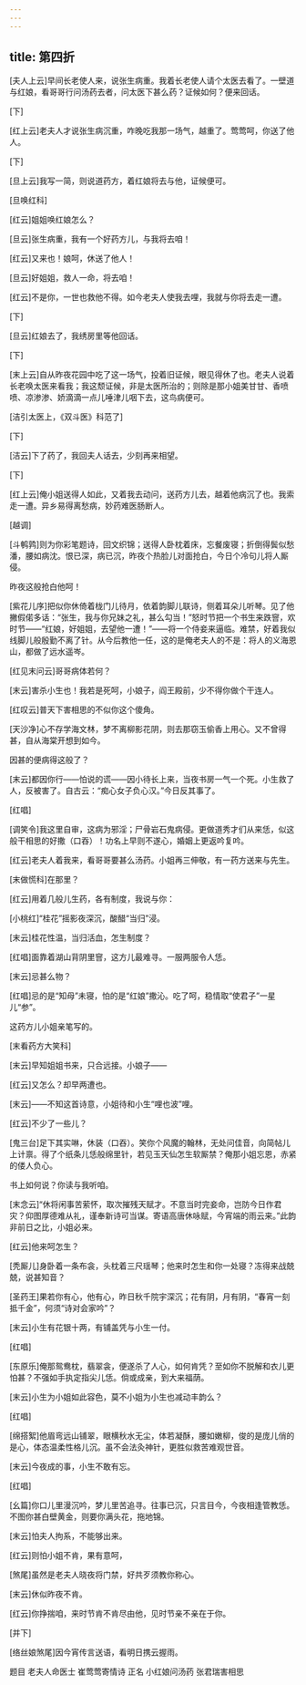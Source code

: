 ```yaml
---
---
---
```

title: 第四折
---

[夫人上云]早间长老使人来，说张生病重。我着长老使人请个太医去看了。一壁道与红娘，看哥哥行问汤药去者，问太医下甚么药？证候如何？便来回话。

[下]

[红上云]老夫人才说张生病沉重，咋晚吃我那一场气，越重了。莺莺呵，你送了他人。

[下]

[旦上云]我写一简，则说道药方，着红娘将去与他，证候便可。

[旦唤红科]

[红云]姐姐唤红娘怎么？

[旦云]张生病重，我有一个好药方儿，与我将去咱！

[红云]又来也！娘呵，休送了他人！

[旦云]好姐姐，救人一命，将去咱！

[红云]不是你，一世也救他不得。如今老夫人使我去哩，我就与你将去走一遭。

[下]

[旦云]红娘去了，我绣房里等他回话。

[下]

[末上云]自从昨夜花园中吃了这一场气，投着旧证候，眼见得休了也。老夫人说着长老唤太医来看我；我这颓证候，非是太医所治的；则除是那小姐美甘甘、香喷喷、凉渗渗、娇滴滴一点儿唾津儿咽下去，这鸟病便可。

[洁引太医上，《双斗医》科范了]

[下]

[洁云]下了药了，我回夫人话去，少刻再来相望。

[下]

[红上云]俺小姐送得人如此，又着我去动问，送药方儿去，越着他病沉了也。我索走一遭。异乡易得离愁病，妙药难医肠断人。

[越调]

[斗鹌鹑]则为你彩笔题诗，回文织锦；送得人卧枕着床，忘餐废寝；折倒得鬓似愁潘，腰如病沈。恨已深，病已沉，昨夜个热脸儿对面抢白，今日个冷句儿将人厮侵。

昨夜这般抢白他呵！

[紫花儿序]把似你休倚着栊门儿待月，依着韵脚儿联诗，侧着耳朵儿听琴。见了他撇假偌多话：“张生，我与你兄妹之礼，甚么勾当！”怒时节把一个书生来跌窨，欢时节——“红娘，好姐姐，去望他一遭！”——将一个侍妾来逼临。难禁，好着我似线脚儿般殷勤不离了针。从今后教他一任，这的是俺老夫人的不是：将人的义海恩山，都做了远水遥岑。

[红见末问云]哥哥病体若何？

[末云]害杀小生也！我若是死呵，小娘子，阎王殿前，少不得你做个干连人。

[红叹云]普天下害相思的不似你这个傻角。

[天沙净]心不存学海文林，梦不离柳影花阴，则去那窃玉偷香上用心。又不曾得甚，自从海棠开想到如今。

因甚的便病得这般了？

[末云]都因你行——怕说的谎——因小待长上来，当夜书房一气一个死。小生救了人，反被害了。自古云：“痴心女子负心汉。”今日反其事了。

[红唱]

[调笑令]我这里自审，这病为邪淫；尸骨岩石鬼病侵。更做道秀才们从来恁，似这般干相思的好撒（口吞）！功名上早则不遂心，婚姻上更返吟复吟。

[红云]老夫人着我来，看哥哥要甚么汤药。小姐再三伸敬，有一药方送来与先生。

[末做慌科]在那里？

[红云]用着几般儿生药，各有制度，我说与你：

[小桃红]“桂花”摇影夜深沉，酸醋“当归”浸。

[末云]桂花性温，当归活血，怎生制度？

[红唱]面靠着湖山背阴里窨，这方儿最难寻。一服两服令人恁。

[末云]忌甚么物？

[红唱]忌的是“知母”未寝，怕的是“红娘”撒沁。吃了呵，稳情取“使君子”一星儿“参”。

这药方儿小姐亲笔写的。

[末看药方大笑科]

[末云]早知姐姐书来，只合远接。小娘子——

[红云]又怎么？却早两遭也。

[末云]——不知这首诗意，小姐待和小生“哩也波”哩。

[红云]不少了一些儿？

[鬼三台]足下其实啉，休装（口吞）。笑你个风魔的翰林，无处问佳音，向简帖儿上计禀。得了个纸条儿恁般绵里针，若见玉天仙怎生软厮禁？俺那小姐忘恩，赤紧的偻人负心。

书上如何说？你读与我听咱。

[末念云]“休将闲事苦萦怀，取次摧残天赋才。不意当时完妾命，岂防今日作君灾？仰图厚德难从礼，谨奉新诗可当谋。寄语高唐休咏赋，今宵端的雨云来。”此韵非前日之比，小姐必来。

[红云]他来呵怎生？

[秃厮儿]身卧着一条布衾，头枕着三尺瑶琴；他来时怎生和你一处寝？冻得来战兢兢，说甚知音？

[圣药王]果若你有心，他有心，昨日秋千院宇深沉；花有阴，月有阴，“春宵一刻抵千金”，何须“诗对会家吟”？

[末云]小生有花银十两，有铺盖凭与小生一付。

[红唱]

[东原乐]俺那鸳鸯枕，翡翠衾，便遂杀了人心，如何肯凭？至如你不脱解和衣儿更怕甚？不强如手执定指尖儿恁。倘或成亲，到大来福荫。

[末云]小生为小姐如此容色，莫不小姐为小生也减动丰韵么？

[红唱]

[绵搭絮]他眉弯远山铺翠，眼横秋水无尘，体若凝酥，腰如嫩柳，俊的是庞儿俏的是心，体态温柔性格儿沉。虽不会法灸神针，更胜似救苦难观世音。

[末云]今夜成的事，小生不敢有忘。

[红唱]

[幺篇]你口儿里漫沉吟，梦儿里苦追寻。往事已沉，只言目今，今夜相逢管教恁。不图你甚白壁黄金，则要你满头花，拖地锦。

[末云]怕夫人拘系，不能够出来。

[红云]则怕小姐不肯，果有意呵，

[煞尾]虽然是老夫人晓夜将门禁，好共歹须教你称心。

[末云]休似昨夜不肯。

[红云]你挣揣咱，来时节肯不肯尽由他，见时节亲不亲在于你。

[并下]

[络丝娘煞尾]因今宵传言送语，看明日携云握雨。

题目 老夫人命医士 崔莺莺寄情诗 正名 小红娘问汤药 张君瑞害相思